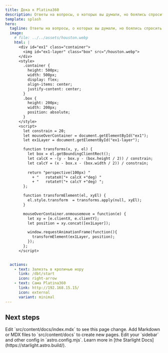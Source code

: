 ```yaml
---
title: Дока к Platina360
description: Ответы на вопросы, о которых вы думали, но боялись спросить
template: splash
hero:
  tagline: Ответы на вопросы, о которых вы думали, но боялись спросить. DBT, даги, бакеты и прочая нечисть 
  image:
    # file: ../../assets/houston.webp
    html: |
      <div id="ex1" class="container">
        <img id="ex1-layer" class="box" src="/houston.webp">
      </div>
      <style>
        .container {
          height: 500px;
          width: 500px;
          display: flex;
          align-items: center;
          justify-content: center;
        }
        .box {
          height: 200px;
          width: 200px;
          position: absolute;
        }
      </style>
      <script>
        let constrain = 20;
        let mouseOverContainer = document.getElementById("ex1");
        let ex1Layer = document.getElementById("ex1-layer");

        function transforms(x, y, el) {
          let box = el.getBoundingClientRect();
          let calcX = -(y - box.y - (box.height / 2)) / constrain;
          let calcY = (x - box.x - (box.width / 2)) / constrain;
          
          return "perspective(100px) "
            + "   rotateX("+ calcX +"deg) "
            + "   rotateY("+ calcY +"deg) ";
        };

        function transformElement(el, xyEl) {
          el.style.transform  = transforms.apply(null, xyEl);
        }

        mouseOverContainer.onmousemove = function(e) {
          let xy = [e.clientX, e.clientY];
          let position = xy.concat([ex1Layer]);

          window.requestAnimationFrame(function(){
            transformElement(ex1Layer, position);
          });
        };
      </script>

		
  actions:
    - text: Залезть в кроличью нору
      link: /dbt/start
      icon: right-arrow
    - text: Сама Platina360
      link: http://192.168.15.15/
      icon: external
      variant: minimal
---
```



## Next steps

<CardGrid stagger>
	<Card title="Update content" icon="pencil">
		Edit `src/content/docs/index.mdx` to see this page change.
	</Card>
	<Card title="Add new content" icon="add-document">
		Add Markdown or MDX files to `src/content/docs` to create new pages.
	</Card>
	<Card title="Configure your site" icon="setting">
		Edit your `sidebar` and other config in `astro.config.mjs`.
	</Card>
	<Card title="Read the docs" icon="open-book">
		Learn more in [the Starlight Docs](https://starlight.astro.build/).
	</Card>
</CardGrid>

